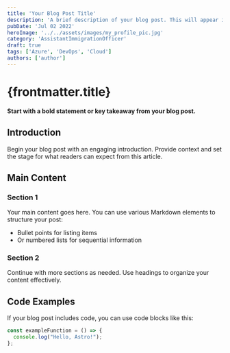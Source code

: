 ```yaml
---
title: 'Your Blog Post Title'
description: 'A brief description of your blog post. This will appear in previews and meta tags.'
pubDate: 'Jul 02 2022'
heroImage: '../../assets/images/my_profile_pic.jpg'
category: 'AssistantImmigrationOfficer'
draft: true
tags: ['Azure', 'DevOps', 'Cloud']
authors: ['author']
---
```


# {frontmatter.title}

**Start with a bold statement or key takeaway from your blog post.**

## Introduction

Begin your blog post with an engaging introduction. Provide context and set the stage for what readers can expect from this article.

## Main Content

### Section 1

Your main content goes here. You can use various Markdown elements to structure your post:

- Bullet points for listing items
- Or numbered lists for sequential information

### Section 2

Continue with more sections as needed. Use headings to organize your content effectively.

## Code Examples

If your blog post includes code, you can use code blocks like this:

```javascript
const exampleFunction = () => {
  console.log("Hello, Astro!");
};

